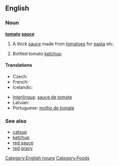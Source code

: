 ==English==

===Noun===
'''[[tomato]] [[sauce]]'''

# A thick [[sauce]] made from [[tomato]]es for [[pasta]] etc.
# {{context|British|Australia|NZ}} Bottled tomato [[ketchup]].

====Translations====
{{trans-top|pasta sauce}}
* Czech: {{t|cs|rajská omáčka|f}}
* French: {{t+|fr|sauce tomate|f}}
* Icelandic: {{t+|is|tómatsósa|f}}
{{trans-mid}}
* [[Interlingua]]: [[sauce de tomate]]
* Latvian: {{t-|lv|tomātu mērce|f|xs=Latvian}}
* Portuguese: [[molho de tomate]] {{m}}
{{trans-bottom}}

===See also===
* [[catsup]]
* [[ketchup]]
* [[red sauce]]
* [[red gravy]]

[[Category:English nouns]]
[[Category:Foods]]